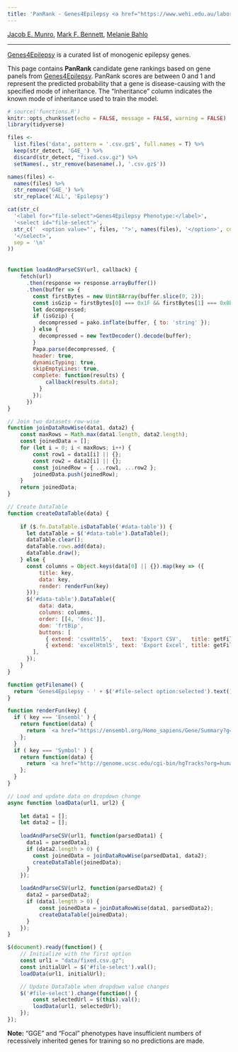 ```yaml
---
title: 'PanRank - Genes4Epilepsy <a href="https://www.wehi.edu.au/laboratory/bahlo-lab/"><img src="img/WEHI.png" align="right" height="70"/></a>'
---
```


[Jacob E. Munro](https://orcid.org/0000-0002-2751-0989), [Mark F. Bennett](https://orcid.org/0000-0002-3561-6804), [Melanie Bahlo](https://orcid.org/0000-0001-5132-0774)

---

[Genes4Epilepsy](https://bahlolab.github.io/Genes4Epilepsy/) is a curated list of monogenic epilepsy genes.

This page contains **PanRank** candidate gene rankings based on gene panels from [Genes4Epilepsy](https://bahlolab.github.io/Genes4Epilepsy/). PanRank scores are between 0 and 1 and represent the predicted probability that a gene is disease-causing with the specified mode of inheritance. The "Inheritance" column indicates the known mode of inheritance used to train the model.


<script src="https://code.jquery.com/jquery-3.6.0.min.js"></script>
<script src="https://cdn.datatables.net/1.12.1/js/jquery.dataTables.min.js"></script>
<script src="https://cdn.jsdelivr.net/npm/fflate@0.8.2/umd/index.min.js"></script>
<script src="https://cdnjs.cloudflare.com/ajax/libs/PapaParse/5.3.0/papaparse.min.js"></script>
<link rel="stylesheet" href="https://cdn.datatables.net/1.12.1/css/jquery.dataTables.min.css">
<script src="https://cdn.datatables.net/buttons/2.2.3/js/dataTables.buttons.min.js"></script>
<script src="https://cdn.datatables.net/buttons/2.2.3/js/buttons.html5.min.js"></script>
<script src="https://cdnjs.cloudflare.com/ajax/libs/jszip/3.7.1/jszip.min.js"></script>
<script src="https://cdnjs.cloudflare.com/ajax/libs/pako/2.0.4/pako.min.js"></script>


```r
# source('functions.R')
knitr::opts_chunk$set(echo = FALSE, message = FALSE, warning = FALSE)
library(tidyverse)
```

```r
files <- 
  list.files('data', pattern = '.csv.gz$', full.names = T) %>% 
  keep(str_detect, 'G4E_') %>% 
  discard(str_detect, "fixed.csv.gz") %>% 
  setNames(., str_remove(basename(.), '.csv.gz$'))

names(files) <- 
  names(files) %>% 
  str_remove('G4E_') %>% 
  str_replace('ALL', 'Epilepsy')

cat(str_c(
  '<label for="file-select">Genes4Epilepsy Phenotype:</label>',
  '<select id="file-select">',
  str_c('  <option value="', files, '">', names(files), '</option>', collapse = '\n'),
  '</select>',
  sep = '\n'
))
```

<div id='table-container'>
  <table id='data-table' class='display'></table>
</div>


```js
function loadAndParseCSV(url, callback) {
    fetch(url)
      .then(response => response.arrayBuffer())
      .then(buffer => {
        const firstBytes = new Uint8Array(buffer.slice(0, 2));
        const isGzip = firstBytes[0] === 0x1F && firstBytes[1] === 0x8B;
        let decompressed;
        if (isGzip) {
          decompressed = pako.inflate(buffer, { to: 'string' });
        } else {
          decompressed = new TextDecoder().decode(buffer);
        }
        Papa.parse(decompressed, {
        header: true,
        dynamicTyping: true,
        skipEmptyLines: true,
        complete: function(results) {
            callback(results.data);
          }
        });
      })
}

// Join two datasets row-wise
function joinDataRowWise(data1, data2) {
    const maxRows = Math.max(data1.length, data2.length);
    const joinedData = [];
    for (let i = 0; i < maxRows; i++) {
        const row1 = data1[i] || {};
        const row2 = data2[i] || {};
        const joinedRow = { ...row1, ...row2 };
        joinedData.push(joinedRow);
    }
    return joinedData;
}

// Create DataTable
function createDataTable(data) {
    
    if ($.fn.DataTable.isDataTable('#data-table')) {
      let dataTable = $('#data-table').DataTable();
      dataTable.clear();
      dataTable.rows.add(data);
      dataTable.draw();
    } else {
      const columns = Object.keys(data[0] || {}).map(key => ({ 
          title: key,
          data: key,
          render: renderFun(key)
      }));
      $('#data-table').DataTable({
          data: data,
          columns: columns,
          order: [[4, 'desc']],
          dom: 'frtBip',
          buttons: [
            { extend: 'csvHtml5',   text: 'Export CSV',   title: getFilename },
            { extend: 'excelHtml5', text: 'Export Excel', title: getFilename}
        ],
      });
    }
}

function getFilename() {
  return 'Genes4Epilepsy - ' + $('#file-select option:selected').text();
}

function renderFun(key) {
  if ( key === 'Ensembl' ) {
    return function(data) {
      return `<a href="https://ensembl.org/Homo_sapiens/Gene/Summary?g=${data}" target="_blank">${data}</a>`;
    };
  }
  if ( key === 'Symbol' ) {
    return function(data) {
      return `<a href="http://genome.ucsc.edu/cgi-bin/hgTracks?org=human&db=hg38&position=${data}" target="_blank">${data}</a>`;
    };
  }
}

// Load and update data on dropdown change
async function loadData(url1, url2) {
    
    let data1 = [];
    let data2 = [];
    
    loadAndParseCSV(url1, function(parsedData1) {
      data1 = parsedData1;
      if (data2.length > 0) {
        const joinedData = joinDataRowWise(parsedData1, data2);
        createDataTable(joinedData);
      }
    });

    loadAndParseCSV(url2, function(parsedData2) {
      data2 = parsedData2;
      if (data1.length > 0) {
          const joinedData = joinDataRowWise(data1, parsedData2);
          createDataTable(joinedData);
      }
    });
}

$(document).ready(function() {
    // Initialize with the first option
    const url1 = "data/fixed.csv.gz";
    const initialUrl = $('#file-select').val();
    loadData(url1, initialUrl);

    // Update DataTable when dropdown value changes
    $('#file-select').change(function() {
        const selectedUrl = $(this).val();
        loadData(url1, selectedUrl);
    });
});

```


**Note:** "GGE" and "Focal" phenotypes have insufficient numbers of recessively inherited genes for training so no predictions are made.

